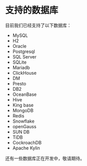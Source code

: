 # 支持的数据库

目前我们已经支持了以下数据库：

- MySQL
- H2
- Oracle
- Postgresql
- SQL Server
- SQLite
- Mariadb
- ClickHouse
- DM
- Presto
- DB2
- OceanBase
- Hive
- King base
- MongoDB
- Redis
- Snowflake
- openGauss
- SUN DB
- TiDB
- CockroachDB
- Apache Kylin


还有一些数据库正在开发中，敬请期待。




